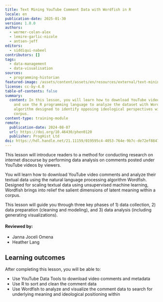 ```yaml
---
title: Text Mining YouTube Comment Data with Wordfish in R
locale: en
publication-date: 2025-01-30
version: 1.0.0
authors:
  - wermer-colan-alex
  - lemire-garlic-nicole
  - antsen-jeff
editors:
  - siddiqui-nabeel
contributors: []
tags:
  - data-management
  - data-visualisation
sources:
  - programming-historian
featured-image: /assets/content/assets/en/resources/external/text-mining-youtube-comment-data-with-wordfish-in-r/featured-image.jpg
license: cc-by-4.0
table-of-contents: false
summary:
  content: In this lesson, you will learn how to download YouTube video comments
    and use the R programming language to analyze the dataset with Wordfish, an
    algorithm designed to identify opposing ideological perspectives within a
    corpus.
content-type: training-module
remote:
  publication-date: 2024-08-07
  url: https://doi.org/10.46430/phen0120
  publisher: ProgHist Ltd
doi: https://hdl.handle.net/21.11159/019595c4-4053-764e-9b7c-de72ef884758
---
```

This lesson will introduce readers to a method for conducting research on internet discourse by performing data analysis on comments posted under YouTube videos by viewers.

You will learn how to download YouTube video comments and analyze their textual data using the natural language processing algorithm Wordfish. Designed for scaling textual data using unsupervised machine learning, Wordfish brings into relief the salient dimensions of latent meaning within a corpus.

This lesson will guide you through three key phases of 1) data collection, 2) data preparation (cleaning and modeling), and 3) data analysis (including generating visualizations).

#### Reviewed by:

* Janna Joceli Omena
* Heather Lang

## Learning outcomes

After completing this lesson, you will be able to:

* Use YouTube Data Tools to download video comments and metadata
* Use R to sort and clean the comment data
* Use Wordfish to analyze and visualize the comment data to search for underlying meaning and ideological positioning within

<ExternalResource title="Interested in learning more?" subtitle="Check out this lesson on Programming Historian's website" url="https://doi.org/10.46430/phen0120" />
